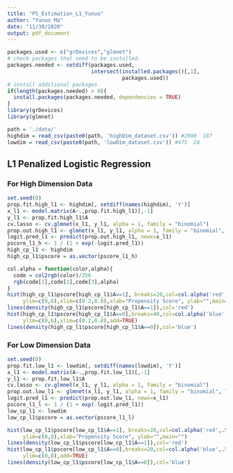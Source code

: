```yaml
---
title: "PS_Estimation_L1_Yunuo"
author: "Yunuo Ma"
date: "11/30/2020"
output: pdf_document
---
```


```r
packages.used <- c("grDevices","glmnet")
# check packages that need to be installed.
packages.needed <- setdiff(packages.used, 
                           intersect(installed.packages()[,1], 
                                     packages.used))
# install additional packages
if(length(packages.needed) > 0){
  install.packages(packages.needed, dependencies = TRUE)
}
library(grDevices)
library(glmnet)
```

```r
path = './data/'
highdim = read_csv(paste0(path, 'highDim_dataset.csv')) #2000  187
lowdim = read_csv(paste0(path, 'lowDim_dataset.csv')) #475  24
```

## L1 Penalized Logistic Regression
### For High Dimension Data
```r
set.seed(0)
prop.fit.high_l1 <- highdim[, setdiff(names(highdim), 'Y')]
x_l1 <- model.matrix(A~.,prop.fit.high_l1)[,-1]
y_l1 <- prop.fit.high_l1$A
cv.lasso <- cv.glmnet(x_l1, y_l1, alpha = 1, family = "binomial")
prop.out.high_l1 <- glmnet(x_l1, y_l1, alpha = 1, family = "binomial", lambda = cv.lasso$lambda.min)
logit.pred_l1 <- predict(prop.out.high_l1, newx=x_l1)
pscore_l1_h <- 1 / (1 + exp(-logit.pred_l1))
high_cp_l1 <- highdim
high_cp_l1$pscore = as.vector(pscore_l1_h)
```

```r
col.alpha = function(color,alpha){
  code = col2rgb(color)/256
  rgb(code[1],code[2],code[3],alpha)
}
hist(high_cp_l1$pscore[high_cp_l1$A==1], breaks=20,col=col.alpha('red',.5),freq=FALSE,
     ylim=c(0,6),xlim=c(0.2,0.8),xlab="Propensity Score", ylab="",main="")
lines(density(high_cp_l1$pscore[high_cp_l1$A==1]),col='red')
hist(high_cp_l1$pscore[high_cp_l1$A==0],breaks=40,col=col.alpha('blue',.5),freq=FALSE,
     ylim=c(0,6),xlim=c(0.2,0.8),add=TRUE)
lines(density(high_cp_l1$pscore[high_cp_l1$A==0]),col='blue')
```

### For Low Dimension Data
```r
set.seed(0)
prop.fit.low_l1 <- lowdim[, setdiff(names(lowdim), 'Y')]
x_l1 <- model.matrix(A~.,prop.fit.low_l1)[,-1]
y_l1 <- prop.fit.low_l1$A
cv.lasso <- cv.glmnet(x_l1, y_l1, alpha = 1, family = "binomial")
prop.out.low_l1 <- glmnet(x_l1, y_l1, alpha = 1, family = "binomial", lambda = cv.lasso$lambda.min)
logit.pred_l1 <- predict(prop.out.low_l1, newx=x_l1)
pscore_l1_l <- 1 / (1 + exp(-logit.pred_l1))
low_cp_l1 <- lowdim
low_cp_l1$pscore = as.vector(pscore_l1_l)
```

```r
hist(low_cp_l1$pscore[low_cp_l1$A==1], breaks=20,col=col.alpha('red',.5),freq=FALSE,
     ylim=c(0,8),xlab="Propensity Score", ylab="",main="")
lines(density(low_cp_l1$pscore[low_cp_l1$A==1]),col='red')
hist(low_cp_l1$pscore[low_cp_l1$A==0],breaks=20,col=col.alpha('blue',.5),freq=FALSE,
     ylim=c(0,8),add=TRUE)
lines(density(low_cp_l1$pscore[low_cp_l1$A==0]),col='blue')
```
